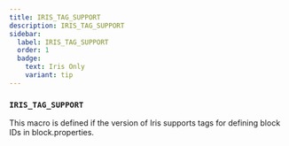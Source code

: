 ```yaml
---
title: IRIS_TAG_SUPPORT
description: IRIS_TAG_SUPPORT
sidebar:
  label: IRIS_TAG_SUPPORT
  order: 1
  badge:
    text: Iris Only
    variant: tip
---
```


### `IRIS_TAG_SUPPORT`

This macro is defined if the version of Iris supports tags for defining block IDs in block.properties.